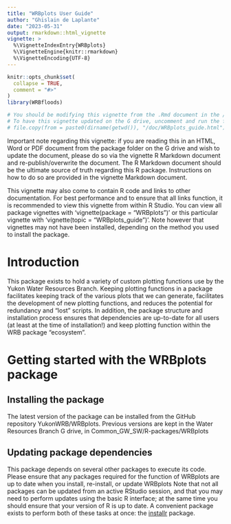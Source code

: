 ```yaml
---
title: "WRBplots User Guide"
author: "Ghislain de Laplante"
date: "2023-05-31"
output: rmarkdown::html_vignette
vignette: >
  %\VignetteIndexEntry{WRBplots}
  %\VignetteEngine{knitr::rmarkdown}
  %\VignetteEncoding{UTF-8}
---
```


```r
knitr::opts_chunk$set(
  collapse = TRUE,
  comment = "#>"
)
library(WRBfloods)
```

```r
# You should be modifying this vignette from the .Rmd document in the /vignettes folder, NOT the .RMD in the /doc folder.
# To have this vignette updated on the G drive, uncomment and run the following code *after* re-building the vignette using devtools::build_vignettes()
# file.copy(from = paste0(dirname(getwd()), "/doc/WRBplots_guide.html"), to = "//env-fs/env-data/corp/water/Common_GW_SW/R-packages/WRBplots/WRBplots user guide.html", overwrite = TRUE)
```

Important note regarding this vignette: if you are reading this in an HTML, Word or PDF document from the package folder on the G drive and wish to update the document, please do so via the vignette R Markdown document and re-publish/overwrite the document. The R Markdown document should be the ultimate source of truth regarding this R package. Instructions on how to do so are provided in the vignette Markdown document.

This vignette may also come to contain R code and links to other documentation. For best performance and to ensure that all links function, it is recommended to view this vignette from within R Studio. You can view all package vignettes with 'vignette(package = "WRBplots")' or this particular vignette with 'vignette(topic = "WRBplots_guide")'. Note however that vignettes may not have been installed, depending on the method you used to install the package.


# Introduction

This package exists to hold a variety of custom plotting functions use by the Yukon Water Resources Branch. Keeping plotting functions in a package facilitates keeping track of the various plots that we can generate, facilitates the development of new plotting functions, and reduces the potential for redundancy and "lost" scripts. In addition, the package structure and installation process ensures that dependencies are up-to-date for all users (at least at the time of installation!) and keep plotting function within the WRB package "ecosystem".

# Getting started with the WRBplots package

## Installing the package

The latest version of the package can be installed from the GitHub repository YukonWRB/WRBplots. Previous versions are kept in the Water Resources Branch G drive, in Common_GW_SW/R-packages/WRBplots

## Updating package dependencies

This package depends on several other packages to execute its code. Please ensure that any packages required for the function of WRBplots are up to date when you install, re-install, or update WRBplots Note that not all packages can be updated from an active RStudio session, and that you may need to perform updates using the basic R interface; at the same time you should ensure that your version of R is up to date. A convenient package exists to perform both of these tasks at once: the [installr](https://www.rdocumentation.org/packages/installr/versions/0.23.2) package.
